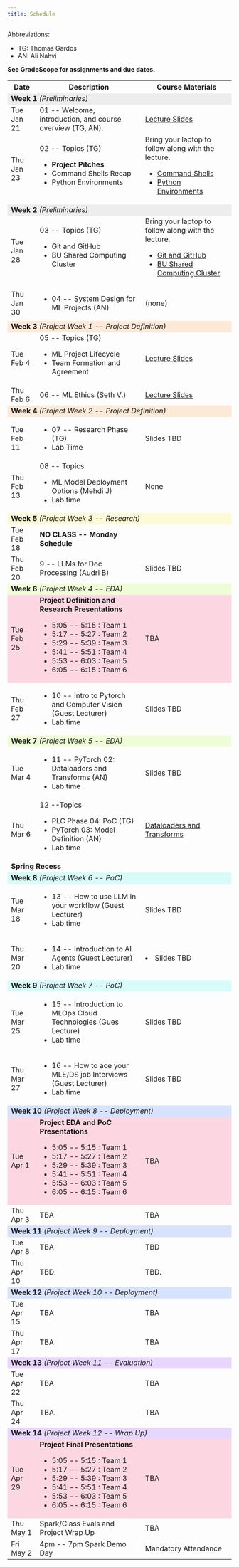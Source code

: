 ```yaml
---
title: Schedule
---
```


Abbreviations:

- TG: Thomas Gardos
- AN: Ali Nahvi

**See GradeScope for assignments and due dates.**

```{=html}
<table>
    <tr>
        <th>Date</th>
        <th>Description</th>
        <th>Course Materials</th>
    </tr>
    <tr> <!-- ### Week 1 ### -->
        <!-- <td  colspan="3" style="background-color: #D8BFD8">Week 0</td> -->
        <td  colspan="3"  style="background-color: #ededed"><b>Week 1</b> <i>(Preliminaries)</i></td>
    </tr>
    <tr>
        <td>Tue Jan 21</td>
        <td>01 -- Welcome, introduction, and course overview (TG, AN).</td>
        <td> <a href="https://docs.google.com/presentation/d/135_D1DNMp4JsDGHHoYZ_u33NRe6r6xiiVFexs76M2jI/edit?usp=sharing">Lecture Slides</a></td>

    </tr>
    <tr>
        <td>Thu Jan 23</td>
        <td> 02 -- Topics (TG)
            <ul> 
                <li><b>Project Pitches</b></li>
                <li>Command Shells Recap</li>
                <li>Python Environments</li>
            </ul>
        </td>
        <td> Bring your laptop to follow along with the lecture.
            <ul>
                <li><a href="01_command_shells.qmd">Command Shells</a></li>
                <li><a href="02_python_environments.qmd">Python Environments</a></li>
            </ul>
        </td>
    </tr>
    <tr> <!-- ### Week 2 ### -->
        <td  colspan="3" style="background-color: #ededed"><b>Week 2</b> <i>(Preliminaries)</i></td>
    </tr>
    <tr>
        <td>Tue Jan 28</td>
        <td> 03 -- Topics (TG)
            <ul>
                <li>Git and GitHub</li>
                <li>BU Shared Computing Cluster</li>
            </ul>
        </td>
        <td> Bring your laptop to follow along with the lecture.
            <ul>
                <li><a href="03_git_github.qmd">Git and GitHub</a></li>
                <li><a href="04_scc.qmd">BU Shared Computing Cluster</a></li>
            </ul>
        </td>
    </tr>
    <tr>
        <td>Thu Jan 30</td>
        <td> 
            <ul>
                <li>04 -- System Design for ML Projects (AN)</li>
            </ul>
        </td>
        <td> (none) </td>
    </tr>
    <tr> <!-- ### Week 3 ### -->
        <td  colspan="3"  style="background-color: #fce9d7"><b>Week 3</b> <i>(Project Week 1 -- Project Definition)</i></td>
    </tr>
    <tr>
        <td>Tue Feb 4</td>
        <td> 05 -- Topics (TG)
            <ul>
                <li>ML Project Lifecycle</li>
                <li>Team Formation and Agreement</li>
            </ul>
        </td>
        <td> <a href="https://docs.google.com/presentation/d/1TvUsZpY4FyOPT5Wcs_UUgg6wsizxzw4b08ETzR1AEuY/edit?usp=sharing">Lecture Slides</a> </td>
    </tr>
    <tr>
        <td>Thu Feb 6</td>
        <td> 06 -- ML Ethics (Seth V.)</td>
         <td> <a href="https://docs.google.com/presentation/d/1Jk1DnLA7pfm7C-5zT9-TTt7nyePOJpWX/edit#slide=id.p1">Lecture Slides</a></td>
    </tr>
        <tr> <!-- ### Week 4 ### -->
        <td  colspan="3"  style="background-color: #fce9d7"><b>Week 4</b> <i>(Project Week 2 -- Project Definition)</i></td>
    </tr>
    <tr>
        <td>Tue Feb 11</td>
        <td>
            <ul>
                <li>07 -- Research Phase (TG)</li>
                <li>Lab Time</li>
            </ul>
        </td>
        <td> Slides TBD </td>
    </tr>
    <tr>
        <td>Thu Feb 13</td>
        <td> 08 -- Topics
            <ul>
                <li> ML Model Deployment Options (Mehdi J) </li>
                <li> Lab time </li>
            </ul>
        </td>
        <td> None </td>
    </tr>
        <tr> <!-- ### Week 5 ### -->
        <td  colspan="3"  style="background-color: #fcfad7"><b>Week 5</b> <i>(Project Week 3 -- Research)</i></td>
    </tr>
    <tr>
        <td>Tue Feb 18</td>
        <td> <b>NO CLASS -- Monday Schedule</b> 
        </td>
        <td></td>
    </tr>
    <tr>
        <td>Thu Feb 20</td>
        <td>9 -- LLMs for Doc Processing (Audri B) </td>
        <td> Slides TBD </td>
    </tr>
    <!--<tr>
        <td>Thu Feb 20</td>
        <td>10 -- Topics
            <ul>
                <li>PyTorch Intro (Part 1)</li>
                <li>Lab time</li>
            </ul>
        </td>
        <td> <a href="10-pytorch-01.qmd">PyTorch Intro (Part 1)</a> </td>
    </tr> -->
        <tr> <!-- ### Week 6 ### -->
        <td  colspan="3"  style="background-color: #eefcd7"><b>Week 6</b> <i>(Project Week 4 -- EDA)</i></td>
    </tr>
    <tr   style="background-color: #fcd7e2">
        <td>Tue Feb 25</td>
        <td>
            <b>Project Definition and Research Presentations</b>
            <ul>
                <li>5:05 -- 5:15 : Team 1</li>
                <li>5:17 -- 5:27 : Team 2 </li>
                <li>5:29 -- 5:39 : Team 3 </li>
                <li>5:41 -- 5:51 : Team 4 </li>
                <li>5:53 -- 6:03 : Team 5 </li>
                <li>6:05 -- 6:15 : Team 6 </li>
            </ul>
        </td>
        <td> TBA </td>
    </tr>
    <tr>
        <td>Thu Feb 27</td>
        <td>
            <ul>
                <li>10 -- Intro to Pytorch and Computer Vision (Guest Lecturer)</li>
                <li>Lab time</li>
            </ul>
        </td>
        <td> Slides TBD </td>
    </tr>
    <tr> <!-- ### Week 7 ### -->
        <td  colspan="3"  style="background-color: #eefcd7"><b>Week 7</b> <i>(Project Week 5 -- EDA)</i></td>
    </tr>
    <tr>
        <td>Tue Mar 4</td>
        <td>
            <ul>
                <li>11 -- PyTorch 02: Dataloaders and Transforms (AN)</li>
                <li>Lab time</li>
            </ul>
        </td>
        <td> Slides TBD </td>
    </tr>
    <tr>
        <td>Thu Mar 6</td>
        <td> 12 --Topics
            <ul>
                <li>PLC Phase 04: PoC (TG)</li>
                <li>PyTorch 03: Model Definition (AN)</li>
                <li>Lab time</li>
            </ul>
        </td>
        <td> <a href="12-pytorch-02-dataloaders.qmd">Dataloaders and Transforms</a> </td>
    </tr>
    <tr> <!-- ### Spring Recess ### -->
        <td  colspan="3" style="background-color: ##fcba03"><b>Spring Recess</b></td>
    </tr>
    <tr> <!-- ### Week 8 ### -->
        <td  colspan="3"  style="background-color: #d7fcf8"><b>Week 8</b> <i>(Project Week 6 -- PoC)</i></td>
    </tr>
    <tr>
        <td>Tue Mar 18</td>
        <td>
            <ul>
                <li>13 -- How to use LLM in your workflow (Guest Lecturer)</li>
                <li>Lab time</li>
            </ul>
        </td>
        <td> 
            Slides TBD 
        </td>
    </tr>
    <tr>
        <td>Thu Mar 20</td>
        <td>
            <ul>
                <li>14 -- Introduction to AI Agents (Guest Lecturer)</li>
                <li>Lab time</li>
            </ul>
        </td>
        <td> 
                <li>Slides TBD </li>
        </td>
    </tr>
        <tr> <!-- ### Week 9 ### -->
        <td  colspan="3"  style="background-color: #d7fcf8"><b>Week 9</b> <i>(Project Week 7 -- PoC)</i></td>
    </tr>
    <tr>
        <td>Tue Mar 25</td>
        <td>
            <ul>
                <li>15 -- Introduction to MLOps Cloud Technologies (Gues Lecture)</li>
                <li>Lab time</li>
            </ul>
        </td>
        <td> Slides TBD </td>
    </tr>
    <tr>
        <td>Thu Mar 27</td>
        <td>
            <ul>
                <li>16 -- How to ace your MLE/DS job Interviews (Guest Lecturer)</li>
                <li>Lab time</li>
            </ul>
        </td>
        <td> Slides TBD </td>
    </tr>
    <tr> <!-- ### Week 10 ### -->
        <td  colspan="3"  style="background-color: #d7e2fc"><b>Week 10</b> <i>(Project Week 8 -- Deployment)</i></td>
    </tr>
    <tr style="background-color: #fcd7e2">
        <td>Tue Apr 1</td>
        <td>
            <b>Project EDA and PoC Presentations</b>
            <ul>
                <li>5:05 -- 5:15 : Team 1</li>
                <li>5:17 -- 5:27 : Team 2 </li>
                <li>5:29 -- 5:39 : Team 3 </li>
                <li>5:41 -- 5:51 : Team 4 </li>
                <li>5:53 -- 6:03 : Team 5 </li>
                <li>6:05 -- 6:15 : Team 6 </li>
            </ul>
        </td>
        <td>  TBA </td>
    </tr>
    <tr>
        <td>Thu Apr 3</td>
        <td> TBA </td>
        <td> TBA </td>
    </tr>
        <tr> <!-- ### Week 11 ### -->
        <td  colspan="3"  style="background-color: #d7e2fc"><b>Week 11</b> <i>(Project Week 9 -- Deployment)</i></td>
    </tr>
    <tr>
        <td>Tue Apr 8</td>
        <td>
            TBA
        </td>
        <td> TBD </td>
 
    </tr>
    <tr>
        <td>Thu Apr 10</td>
        <td>TBD.</td>
        <td> TBD. </td>
 
    </tr>
        <tr> <!-- ### Week 12 ### -->
        <td  colspan="3"  style="background-color: #d7e2fc"><b>Week 12</b> <i>(Project Week 10 -- Deployment)</i></td>
    </tr>
    <tr>
        <td>Tue Apr 15</td>
        <td>TBA</td>
        <td> TBA </td>
 
    </tr>
    <tr>
        <td>Thu Apr 17</td>
        <td>TBA</td>
        <td> TBA </td>
 
    </tr>
    <tr> <!-- ### Week 13 ### -->
        <td  colspan="3"  style="background-color: #e8d7fc"><b>Week 13</b> <i>(Project Week 11 -- Evaluation)</i></td>
    </tr>
    <tr>
        <td>Tue Apr 22</td>
        <td>TBA</td>
        <td>  TBA </td>

    </tr>
    <tr>
        <td>Thu Apr 24</td>
        <td>TBA.</td>
        <td> TBA </td>
 
    </tr>
    <tr> <!-- ### Week 14 ### -->
        <td  colspan="3"  style="background-color: #e8d7fc"><b>Week 14</b> <i>(Project Week 12 -- Wrap Up)</i></td>
    </tr>
    <tr  style="background-color: #fcd7e2">
        <td>Tue Apr 29</td>
        <td>
            <b>Project Final Presentations</b>
            <ul>
                <li>5:05 -- 5:15 : Team 1</li>
                <li>5:17 -- 5:27 : Team 2</li>
                <li>5:29 -- 5:39 : Team 3</li>
                <li>5:41 -- 5:51 : Team 4</li>
                <li>5:53 -- 6:03 : Team 5</li>
                <li>6:05 -- 6:15 : Team 6</li>
            </ul>
        </td>
        <td>  TBA </td>
 
    </tr>
    <tr>
        <td>Thu May 1</td>
        <td> Spark/Class Evals and Project Wrap Up </td>
        <td> TBA </td>
 
    </tr>
    <tr>
        <td>Fri May 2</td>
        <td> 4pm -- 7pm Spark Demo Day </td>
        <td> Mandatory Attendance </td>
 
    </tr>


<!-- parking
    <tr>
        <td>Tue Feb 18</td>
        <td> <b>NO CLASS -- Monday Schedule</b> Revise: 09 -- Topics
            <ul>
                <li>How to read a research paper</li>
                <li>PLC -- Research Phase</li>
                <li>Lab time</li>
            </ul>
        </td>
        <td><a href="https://docs.google.com/presentation/d/161bzx5HoYdrkfjK8skaqMPirON0FyMz6BSZv_tiX9YE">Slides</a></td>
 
    </tr>
-->

</table>
```
